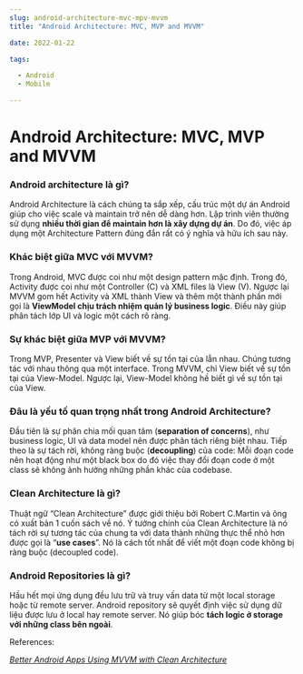 ```yaml
--- 
slug: android-architecture-mvc-mpv-mvvm
title: "Android Architecture: MVC, MVP and MVVM"

date: 2022-01-22

tags: 

  - Android
  - Mobile

--- 
```



# Android Architecture: MVC, MVP and MVVM

###  Android architecture là gì?
Android Architecture là cách chúng ta sắp xếp, cấu trúc một dự án Android giúp cho việc scale và maintain trở nên dễ dàng hơn. Lập trình viên thường sử dụng **nhiều thời gian để maintain hơn là xây dựng dự án**. Do đó, việc áp dụng một Architecture Pattern đúng đắn rất có ý nghĩa và hữu ích sau này.

### Khác biệt giữa MVC với MVVM?
Trong Android, MVC được coi như một design pattern mặc định. Trong đó, Activity được coi như một Controller (C) và XML files là View (V). Ngược lại MVVM gom hết Activity và XML thành View và thêm một thành phần mới gọi là **ViewModel chịu trách nhiệm quản lý business logic**. Điều này giúp phân tách lớp UI và logic một cách rõ ràng.
 
### Sự khác biệt giữa MVP với MVVM?
Trong MVP, Presenter và View biết về sự tồn tại của lẫn nhau. Chúng tương tác với nhau thông qua một interface. Trong MVVM, chỉ View biết về sự tồn tại của View-Model. Ngược lại, View-Model không hề biết gì về sự tồn tại của View.
 
### Đâu là yếu tố quan trọng nhất trong Android Architecture?
Đầu tiên là sự phân chia mối quan tâm (**separation of concerns**), như business logic, UI và data model nên được phân tách riêng biệt nhau. Tiếp theo là sự tách rời, không ràng buộc (**decoupling**) của code: Mỗi đoạn code nên hoạt động như một black box do đó việc thay đổi đoạn code ở một class sẽ không ảnh hưởng những phần khác của codebase.
 
### Clean Architecture là gì?
Thuật ngữ “Clean Architecture” được giới thiệu bởi Robert C.Martin và ông có xuất bản 1 cuốn sách về nó. Ý tưởng chính của Clean Architecture là nó tách rời sự tương tác của chung ta với data thành những thực thể nhỏ hơn được gọi là “**use cases**”. Nó là cách tốt nhất để viết một đoạn code không bị ràng buộc (decoupled code).
 
### Android Repositories là gì?
Hầu hết mọi ứng dụng đều lưu trữ và truy vấn data từ một local storage hoặc từ remote server. Android repository sẽ quyết định việc sử dụng dữ liệu được lưu ở local hay remote server. Nó giúp bóc **tách logic ở storage với những class bên ngoài**.

References:

 [*Better Android Apps Using MVVM with Clean Architecture*](https://www.toptal.com/android/android-apps-mvvm-with-clean-architecture) 
